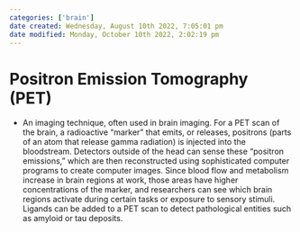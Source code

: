 ```yaml
---
categories: ['brain']
date created: Wednesday, August 10th 2022, 7:05:01 pm
date modified: Monday, October 10th 2022, 2:02:19 pm
---
```


# Positron Emission Tomography (PET)
- An imaging technique, often used in brain imaging. For a PET scan of the brain, a radioactive “marker” that emits, or releases, positrons (parts of an atom that release gamma radiation) is injected into the bloodstream. Detectors outside of the head can sense these “positron emissions,” which are then reconstructed using sophisticated computer programs to create computer images. Since blood flow and metabolism increase in brain regions at work, those areas have higher concentrations of the marker, and researchers can see which brain regions activate during certain tasks or exposure to sensory stimuli. Ligands can be added to a PET scan to detect pathological entities such as amyloid or tau deposits.



